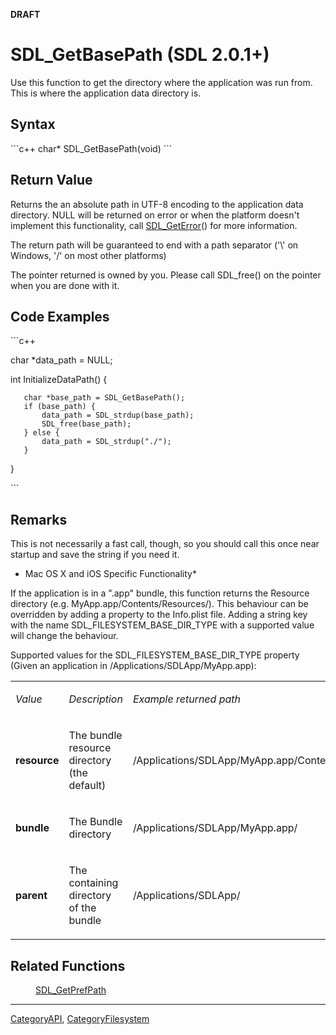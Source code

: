 <!-- pragma section-numbers off -->
<!-- pragma camelcase off -->
'''DRAFT'''

= SDL_GetBasePath (SDL 2.0.1+) =
Use this function to get the directory where the application was run from.  This is where the application data directory is.


== Syntax ==
```c++
char* SDL_GetBasePath(void)
```

== Return Value ==
Returns the an absolute path in UTF-8 encoding to the application data directory. NULL will be returned on error or when the platform doesn't implement this functionality, call [[SDL_GetError]]() for more information.

The return path will be guaranteed to end with a path separator ('\' on Windows, '/' on most other platforms)

The pointer returned is owned by you. Please call SDL_free() on the pointer when you are done with it. 

== Code Examples ==
```c++

char *data_path = NULL;

int InitializeDataPath() {
    char *base_path = SDL_GetBasePath();
    if (base_path) {
        data_path = SDL_strdup(base_path);
        SDL_free(base_path);
    } else {
        data_path = SDL_strdup("./");
    }
}

```


== Remarks ==

This is not necessarily a fast call, though, so you should call this once near startup and save the string if you need it.

*Mac OS X and iOS Specific Functionality*
If the application is in a ".app" bundle, this function returns the Resource directory (e.g. MyApp.app/Contents/Resources/). This behaviour can be overridden by adding a property to the Info.plist file. Adding a string key with the name SDL_FILESYSTEM_BASE_DIR_TYPE with a supported value will change the behaviour. 

Supported values for the SDL_FILESYSTEM_BASE_DIR_TYPE property (Given an application in /Applications/SDLApp/MyApp.app):

{|
|''Value''
|''Description''
|''Example returned path''
|-
|'''resource'''
|The bundle resource directory (the default)
|/Applications/SDLApp/MyApp.app/Contents/Resources
|-
|'''bundle'''
|The Bundle directory
|/Applications/SDLApp/MyApp.app/
|-
|'''parent'''
|The containing directory of the bundle
|/Applications/SDLApp/
|}

== Related Functions ==
:[[SDL_GetPrefPath]]

----
[[CategoryAPI]], [[CategoryFilesystem]]
